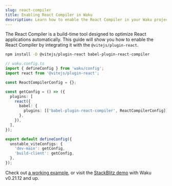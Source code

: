 ```yaml
---
slug: react-compiler
title: Enabling React Compiler in Waku
description: Learn how to enable the React Compiler in your Waku project using the Vite Plugin to optimize your React applications.
---
```


The React Compiler is a build-time tool designed to optimize React applications automatically. This guide will show you how to enable the React Compiler by integrating it with the `@vitejs/plugin-react`.

```bash
npm install -D @vitejs/plugin-react babel-plugin-react-compiler
```

```ts
// waku.config.ts
import { defineConfig } from 'waku/config';
import react from '@vitejs/plugin-react';

const ReactCompilerConfig = {};

const getConfig = () => ({
  plugins: [
    react({
      babel: {
        plugins: [['babel-plugin-react-compiler', ReactCompilerConfig]],
      },
    }),
  ],
});

export default defineConfig({
  unstable_viteConfigs: {
    'dev-main': getConfig,
    'build-client': getConfig,
  },
});
```

Check out [a working example](../../examples/05_compiler), or visit the [StackBlitz demo](https://stackblitz.com/github/wakujs/waku/tree/main/examples/05_compiler) with Waku v0.21.12 and up.
